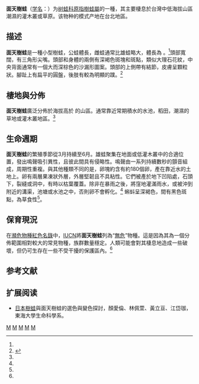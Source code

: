 {{noteTA|
T=zh-tw:面天樹蛙;zh-cn:陆卵跳树蛙;zh-hk:陸卵跳樹蛙
1=zh-tw:面天樹蛙;zh-cn:陆卵跳树蛙;zh-hk:陸卵跳樹蛙
2=zh-tw:原趾樹蛙屬;zh-cn:原指树蛙属;zh-hk:原指樹蛙屬;}}
{{Speciesbox
| taxon = Kurixalus idiootocus
| status = LC
| status_system = IUCN3.1
| status_ref = <ref name=IUCN>{{IUCN| id = 58803| taxon = ''Kurixalus idiootocus''| assessors = Lue Kuangyang, Chou Wenhao | assessment_year = 2004| version = 2012.2| accessdate = 19 December 2012}}</ref>
| image = Kurixalus_idiootocus.jpg
| binomial_authority = （Kuramoto & [[王慶讓|Wang]], 1987）<ref name="iesn-ki-wang-1987">{{cite web | url=http://iesn.tfri.gov.tw/forestDW/Frog/Species/%E9%9D%A2%E5%A4%A9%E6%A8%B9%E8%9B%99?siteId=02 | title=面-{}-天-{}-樹蛙 Kurixalus idiootocus | publisher=[[行政院農業委員會林業試驗所|行政院農業委員會林業試驗所]] | accessdate=2016-05-01}}</ref><ref name="TaiBNET-380046"/><ref name="taibif-namecode-380046"/><ref name=iucn>{{cite web |url=http://www.iucnredlist.org/details/58803/0 |title=''Kurixalus idiootocus'' |author=Lue Kuangyang, Chou Wenhao |date=2004-04-30 |work=IUCN Red List of Threatened Species. Version 2013.1 |publisher=IUCN |accessdate=2013-08-26 |archive-date=2018-06-01 |archive-url=https://web.archive.org/web/20180601230336/http://www.iucnredlist.org/details/58803/0 |dead-url=no }}</ref>
| synonyms_ref = <ref>[http://www.gbif.org/species/114447083 Kurixalus idiootocus] {{Wayback|url=http://www.gbif.org/species/114447083 |date=20160604113401 }}，2016-05-06</ref>
| synonyms = 
* ''Chirixalus idiootocus'' <small>Kuramoto & Wang, 1987</small><ref name="e-info">{{cite web | url=http://e-info.org.tw/topic/frog/Chirixalus-idiootocus/Chirixalus-idiootocus.htm | title=面-{}-天-{}-樹蛙 Chirixalus idiootocus | publisher=社團法人台灣環境資訊協會 | accessdate=2016-05-01 | author1=李鵬翔}}</ref><ref name="TaiBNET-380046"/><ref name="taibif-namecode-380046"/>
* ''Philautus idiootocus'' <small>Fei, 1999</small>
* ''Aquixalus idiootocus'' <small>Delorme, Dubois, Grosjean, & Ohler, 2005</small>
}}{{各地中文名|tw=面天樹蛙<ref name="e-info"/>|cn=陆卵跳树蛙|hk=陸卵跳樹蛙}}

'''面天樹蛙'''（[[学名|学名]]：{{lang|la|''Kurixalus idiootocus''}}）为[[树蛙科|树蛙科]][[原指樹蛙屬|原指樹蛙屬]]的一種，其主要棲息於台灣中低海拔山區潮濕的灌木叢或草原。该物种的模式产地在台北地區。

==描述==
'''面天樹蛙'''是一種小型樹蛙，公蛙體長{{convert|24|至|43|mm}}，雌蛙通常比雄蛙略大，體長為 {{convert|4|-|5|cm}}。<ref name="iesn-ki-wang-1987"/>頭部寬闊，有三角形尖嘴。頭部和身體的兩側有深褐色斑塊和斑點，類似大理石花紋，中央背面通常有一個大而深棕色的沙漏形圖案。頭部的上側帶有結節，皮膚呈顆粒狀。腳趾上有扁平的圓盤，後肢有較為明顯的蹼。<ref name=Amphibiaweb>{{cite web |url=http://amphibiaweb.org/cgi/amphib_query?where-genus=Kurixalus&where-species=idiootocus |title=''Kurixalus idiootocus'' |author=Mingna Zhuang |date=2010-06-29 |publisher=AmphibiaWeb |accessdate=2013-08-26 |archive-date=2013-03-01 |archive-url=https://web.archive.org/web/20130301133049/http://amphibiaweb.org/cgi/amphib_query?where-genus=Kurixalus&where-species=idiootocus |dead-url=no }}</ref>

==棲地與分佈==
'''面天樹蛙'''廣泛分佈於海拔高於 {{convert|750|m}} 的山區。通常靠近常期積水的水池，稻田，潮濕的草地或灌木叢地區。<ref name=Amphibiaweb/>

==生命週期==
'''面天樹蛙'''的繁殖季節從3月持續至6月。雄蛙聚集在地面或低灌木叢中的合適位置，發出鳴聲吸引異性，且彼此間具有侵略性。鳴聲由一系列持續數秒的顫音組成，周期性重複。與其他種類不同的是，卵塊約含有約180個卵，產在靠近水的土地上。卵有兩層果凍狀外層，外層堅韌且不具粘性。它們被產於地下凹陷處，石頭下，裂縫或洞中，有時以枯葉覆蓋。除非在暴雨之後，將窪地灌滿雨水，或被沖到附近的溝渠，池塘或水池之中，否則卵不會孵化。<ref name=Amphibiaweb/> 蝌蚪呈深褐色，間有黑色斑點，為草食性<ref name=Amphibiaweb/>。

==保育現況==
在[[瀕危物種紅色名錄|瀕危物種紅色名錄]]中，[[IUCN|IUCN]]將'''面天樹蛙'''列為“[[無危|無危]]”物種。這是因為其為一個分佈範圍相對較大的常見物種，族群數量穩定。人類可能會對其棲息地造成一些破壞，但仍可生存在一些不受干擾的保護區內。<ref name=iucn/>

== 参考文献 ==
{{reflist|refs=
<ref name="TaiBNET-380046">{{TaiBNET| zh=面-{}-天-{}-樹-{}-蛙 | id=380046 | binomial=Kurixalus idiootocus| authority=Kuramoto & Wang, 1987| var= | accessdate=2017-02-27}}</ref>
<ref name="taibif-namecode-380046">{{TaiBIF| zh=面-{}-天-{}-樹-{}-蛙 | id=380046 | binomial=Kurixalus idiootocus| authority=Kuramoto & Wang, 1987| var= | accessdate=2017-02-27}}[http://taibif.tw/en/namecode/380046 {{en}}]</ref>
}}

== 扩展阅读 ==
{{refbegin}}
* [[日本樹蛙|日本樹蛙]]與面天樹蛙的選色與變色探討，顏愛倫、林佩萱、黃立亘、江岱珈，東海大學生命科學系。
{{refend}}
{{commonscat-inline|Khirixalus idiootocus|面天樹蛙}}

{{Taxonbar}}
[[Category:IUCN红色名录无危物种|M]]
[[Category:原指树蛙属|M]]
[[Category:台灣兩棲動物|M]]
[[Category:台灣特有種|M]]
[[Category:_1987年描述的动物|M]]